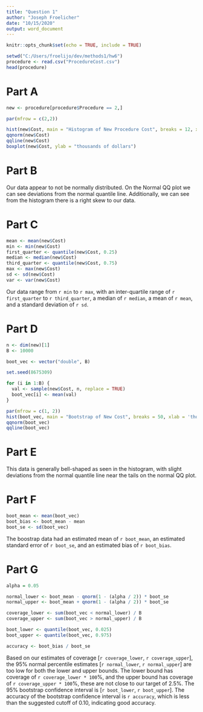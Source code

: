 ```yaml
---
title: "Question 1"
author: "Joseph Froelicher"
date: "10/15/2020"
output: word_document
---
```


```r
knitr::opts_chunk$set(echo = TRUE, include = TRUE)

setwd("C:/Users/froelijo/dev/methods1/hw6")
procedure <- read.csv("ProcedureCost.csv")
head(procedure)
```

# Part A
```r
new <- procedure[procedure$Procedure == 2,]

par(mfrow = c(2,2))

hist(new$Cost, main = "Histogram of New Procedure Cost", breaks = 12, xlab = "thousands of dollars")
qqnorm(new$Cost)
qqline(new$Cost)
boxplot(new$Cost, ylab = "thousands of dollars")
```

# Part B
Our data appear to not be normally distributed. On the Normal QQ plot we can see deviations from the normal quantile line. Additionally, we can see from the histogram there is a right skew to our data.
  
# Part C
```r
mean <- mean(new$Cost)
min <- min(new$Cost)
first_quarter <- quantile(new$Cost, 0.25)
median <- median(new$Cost) 
third_quarter <- quantile(new$Cost, 0.75)
max <- max(new$Cost)
sd <- sd(new$Cost)
var <- var(new$Cost)
```
Our data range from `r min` to `r max`, with an inter-quartile range of `r first_quarter` to `r third_quarter`, a median of `r median`, a mean of `r mean`, and a standard deviation of `r sd`.

# Part D
```r
n <- dim(new)[1]
B <- 10000

boot_vec <- vector("double", B)

set.seed(8675309)

for (i in 1:B) {
  val <- sample(new$Cost, n, replace = TRUE)
  boot_vec[i] <- mean(val)
}

par(mfrow = c(1, 2))
hist(boot_vec, main = "Bootstrap of New Cost", breaks = 50, xlab = 'thousands of dollars')
qqnorm(boot_vec)
qqline(boot_vec)
```

# Part E
This data is generally bell-shaped as seen in the histogram, with slight deviations from the normal quantile line near the tails on the normal QQ plot.

# Part F
```r
boot_mean <- mean(boot_vec)
boot_bias <- boot_mean - mean
boot_se <- sd(boot_vec)
```
The boostrap data had an estimated mean of `r boot_mean`, an estimated standard error of `r boot_se`, and an estimated bias of `r boot_bias`.
  
# Part G
```r
alpha = 0.05

normal_lower <- boot_mean - qnorm(1 - (alpha / 2)) * boot_se
normal_upper <- boot_mean + qnorm(1 - (alpha / 2)) * boot_se

coverage_lower <- sum(boot_vec < normal_lower) / B
coverage_upper <- sum(boot_vec > normal_upper) / B

boot_lower <- quantile(boot_vec, 0.025)
boot_upper <- quantile(boot_vec, 0.975)

accuracy <- boot_bias / boot_se
```
Based on our estimates of coverage [`r coverage_lower`, `r coverage_upper`], the 95% normal percentile estimates [`r normal_lower`, `r normal_upper`] are too low for both the lower and upper bounds. The lower bound has coverage of `r coverage_lower * 100`%, and the upper bound has coverage of `r coverage_upper * 100`%, these are not close to our target of 2.5%. The 95% bootstrap confidence interval is [`r boot_lower`, `r boot_upper`]. The accuracy of the bootstrap confidence interval is `r accuracy`, which is less than the suggested cutoff of 0.10, indicating good accuracy.

